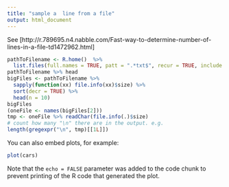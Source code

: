 ```yaml
---
title: "sample a  line from a file"
output: html_document
---
```


See [http://r.789695.n4.nabble.com/Fast-way-to-determine-number-of-lines-in-a-file-td1472962.html]

```r
pathToFilename <- R.home()  %>% 
  list.files(full.names = TRUE, patt = ".*txt$", recur = TRUE, include.dirs = TRUE)
pathToFilename %>% head
bigFiles <- pathToFilename %>% 
  sapply(function(xx) file.info(xx)$size) %>%
  sort(decr = TRUE) %>%
  head(n = 10)
bigFiles
(oneFile <- names(bigFiles[2]))
tmp <- oneFile %>% readChar(file.info(.)$size)
# count how many "\n" there are in the output. e.g.
length(gregexpr("\n", tmp)[[1L]])

```

You can also embed plots, for example:

```r
plot(cars)
```

Note that the `echo = FALSE` parameter was added to the code chunk to prevent printing of the R code that generated the plot.
